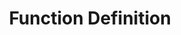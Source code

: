 ---
id: "js_easy_mc_004"
questionType: "MULTIPLE_CHOICE"
title: "Function Definition"
description: "Which keyword is used to define a function in JavaScript?"
difficulty: "EASY"
category: "JavaScript"
options:
  - "method"
  - "define"
  - "function"
  - "procedure"
correctAnswer: 2
---